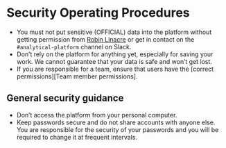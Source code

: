# Security Operating Procedures

- You must not put sensitive (OFFICIAL) data into the platform without getting permission from [Robin Linacre](mailto:robin.linacre@digital.justice.gov.uk) or get in contact on the `#analytical-platform` channel on Slack.
- Don’t rely on the platform for anything yet, especially for saving your work.  We cannot guarantee that your data is safe and won’t get lost.  
- If you are responsible for a team, ensure that users have the [correct permissions][Team member permissions].


## General security guidance
- Don't access the platform from your personal computer.
- Keep passwords secure and do not share accounts with anyone else. You are responsible for the security of your passwords and you will be required to change it at frequent intervals.
